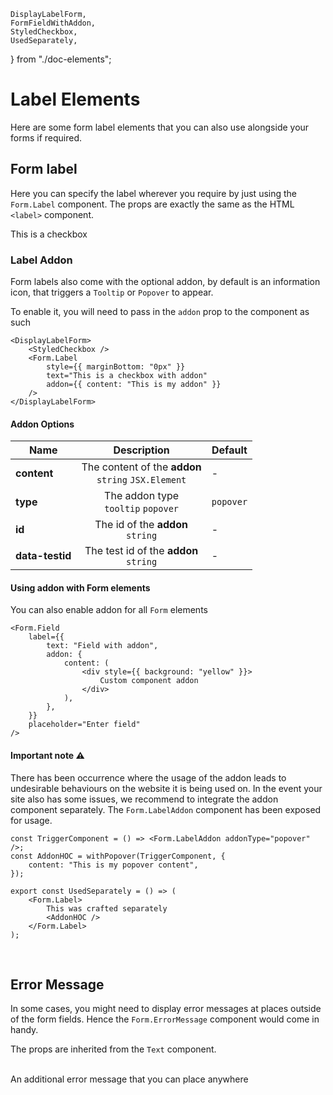     DisplayLabelForm,
    FormFieldWithAddon,
    StyledCheckbox,
    UsedSeparately,
} from "./doc-elements";

<Meta title="Form/Form Labels" />

# Label Elements

Here are some form label elements that you can also use alongside your forms if required.

## Form label

Here you can specify the label wherever you require by just using the `Form.Label` component. The props are exactly the same as the HTML `<label>` component.

<Canvas>
    <Story name="Form Labels">
        <DisplayLabelForm>
            <StyledCheckbox />
            <Form.Label style={{ marginBottom: "0px" }}>
                This is a checkbox
            </Form.Label>
        </DisplayLabelForm>
    </Story>
</Canvas>

### Label Addon

Form labels also come with the optional addon, by default is an information icon, that triggers a `Tooltip` or `Popover` to appear.

To enable it, you will need to pass in the `addon` prop to the component as such

<DisplayLabelForm>
    <StyledCheckbox />
    <Form.Label
        style={{ marginBottom: "0px" }}
        text="This is a checkbox with addon"
        addon={{
            content: "This is my addon",
        }}
    />
</DisplayLabelForm>

```tsx
<DisplayLabelForm>
    <StyledCheckbox />
    <Form.Label
        style={{ marginBottom: "0px" }}
        text="This is a checkbox with addon"
        addon={{ content: "This is my addon" }}
    />
</DisplayLabelForm>
```

#### Addon Options

| Name            |                       Description                        | Default   |
| --------------- | :------------------------------------------------------: | --------- |
| **content**     | The content of the **addon**<br />`string` `JSX.Element` | -         |
| **type**        |         The addon type<br />`tooltip` `popover`          | `popover` |
| **id**          |          The id of the **addon**<br />`string`           | -         |
| **data-testid** |        The test id of the **addon**<br />`string`        | -         |

#### Using addon with Form elements

You can also enable addon for all `Form` elements

<FormFieldWithAddon />

```tsx
<Form.Field
    label={{
        text: "Field with addon",
        addon: {
            content: (
                <div style={{ background: "yellow" }}>
                    Custom component addon
                </div>
            ),
        },
    }}
    placeholder="Enter field"
/>
```

#### Important note ⚠️

There has been occurrence where the usage of the addon leads to undesirable behaviours on the website it is being used on. In the event your site also has some issues, we recommend to integrate the addon component separately. The `Form.LabelAddon` component has been exposed for usage.

<UsedSeparately />

```tsx
const TriggerComponent = () => <Form.LabelAddon addonType="popover" />;
const AddonHOC = withPopover(TriggerComponent, {
    content: "This is my popover content",
});

export const UsedSeparately = () => (
    <Form.Label>
        This was crafted separately
        <AddonHOC />
    </Form.Label>
);
```

<br />

## Error Message

In some cases, you might need to display error messages at places outside of the form fields.
Hence the `Form.ErrorMessage` component would come in handy.

The props are inherited from the `Text` component.

<Preview>
    <div>
        <Form.Field
            label="Enter name"
            errorMessage="Default error message of field"
        />
        <br />
        <Form.ErrorMessage>
            An additional error message that you can place anywhere
        </Form.ErrorMessage>
    </div>
</Preview>
